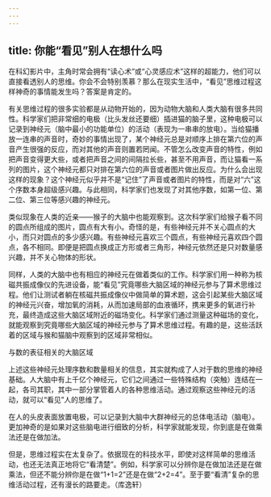 ```yaml
---
---
---
```

title: 你能“看见”别人在想什么吗
---




在科幻影片中，主角时常会拥有“读心术”或“心灵感应术”这样的超能力，他们可以直接看透别人的思维。你会不会特别羡慕？那么在现实生活中，“看见”思维过程这样神奇的事情能发生吗？答案是肯定的。

有关思维过程的很多实验都是从动物开始的，因为动物大脑和人类大脑有很多共同性。科学家们把非常细的电极（比头发丝还要细）插进猫的脑子里，这种电极可以记录到神经元（脑中最小的功能单位）的活动（表现为一串串的放电）。当给猫播放一连串的声音时，奇妙的事情出现了，某个神经元总是对顺序上排在第六位的声音产生很强的反应，而对其他的声音则置若罔闻。不管怎么改变声音的特性，例如把声音变得更大些，或者把声音之间的间隔拉长些，甚至不用声音，而让猫看一系列的图片，这个神经元都只对排在第六位的声音或者图片做出反应。为什么会出现这样的现象？这个神经元似乎并不是“记住”了声音或者图片的特性，而是对“六”这个序数本身超级感兴趣。与此相同，科学家们也发现了对其他序数，如第一位、第二位、第三位等感兴趣的神经元。

类似现象在人类的近亲——猴子的大脑中也能观察到。这次科学家们给猴子看不同的圆点所组成的图片，圆点有大有小。奇怪的是，有些神经元并不关心圆点的大小，而只对圆点的多少感兴趣。有些神经元喜欢三个圆点，有些神经元喜欢四个圆点，各不相同。即便是把圆点换成正方形或者三角形，神经元依然还是只对数量感兴趣，并不关心物体的形状。

同样，人类的大脑中也有相应的神经元在做着类似的工作。科学家们用一种称为核磁共振成像仪的先进设备，能“看见”究竟哪些大脑区域的神经元参与了算术思维过程。他们让测试者躺在核磁共振成像仪中做简单的算术题，这会引起某些大脑区域的神经元兴奋，增加氧的消耗，从而加速局部的血液循环，携来更多的氧进行补充，最终造成这些大脑区域附近的磁场变化。科学家们通过测量这种磁场的变化，就能观察到究竟哪些大脑区域的神经元参与了算术思维过程。有趣的是，这些活跃着的区域与猴和猫脑中观察到的区域非常相似。

与数的表征相关的大脑区域



上述这些神经元处理序数和数量相关的信息，其实就构成了人对于数的思维的神经基础。人大脑中有上千亿个神经元，它们之间通过一些特殊结构（突触）连结在一起，各司其职，其中一部分掌管着人的各种思维活动。通过观察这些神经元的活动，就可以“看见”人的思维了。

在人的头皮表面放置电极，可以记录到大脑中大群神经元的总体电活动（脑电）。更加神奇的是如果对这些脑电进行细致的分析，科学家就能发现，你到底是在做乘法还是在做加法。

但是，思维过程实在太复杂了。依据现在的科技水平，即使对这样简单的思维活动，也还无法真正地将它“看清楚”。例如，科学家可以分辨你是在做加法还是在做乘法，但还不能分辨你是在做“1+1=2”还是在做“2+2=4”。至于要“看清”复杂的思维活动过程，还有漫长的路要走。（库逸轩）